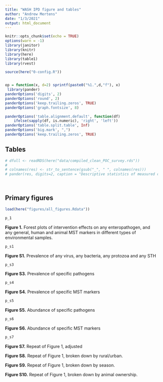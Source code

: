 ```yaml
---
title: "WASH IPD figure and tables"
author: "Andrew Mertens"
date: "1/3/2021"
output: html_document
---
```



```r
knitr::opts_chunk$set(echo = TRUE)
options(warn = -1) 
library(janitor)
library(knitr)
library(here)
library(table1)
library(rvest)

source(here("0-config.R"))


op = function(x, d=2) sprintf(paste0("%1.",d,"f"), x) 
 library(pander)
panderOptions('digits', 2)
panderOptions('round', 2)
panderOptions('keep.trailing.zeros', TRUE)
panderOptions('graph.fontsize', 8)

panderOptions('table.alignment.default', function(df)
    ifelse(sapply(df, is.numeric), 'right', 'left'))
panderOptions('table.split.table', Inf)
panderOptions('big.mark', ",")
panderOptions('keep.trailing.zeros', TRUE)

```

## Tables

```r

# dfull <- readRDS(here("data/compiled_clean_POC_survey.rds"))
# 
# colnames(res) <- str_to_sentence(gsub("_", " ", colnames(res)))
# pander(res, digits=2, caption = "Descriptive statistics of measured children by country")

            
```




## Primary figures


```r
load(here("figures/all_figures.Rdata"))

p_1

```

__Figure 1.__ Forest plots of intervention effects on any enteropathogen, and any general,  human and animal MST markers in different types of environmental samples.

```r
p_s1
```

__Figure S1.__ Prevalence of any virus, any bacteria, any protozoa and any STH 


```r
p_s3
```

__Figure S3.__ Prevalence of specific pathogens 


```r
p_s4
```
__Figure S4.__ Prevalence of specific MST markers 


```r
p_s5
```

__Figure S5.__ Abundance of specific pathogens 


```r
p_s6
```

__Figure S6.__ Abundance of specific MST markers 


```r
p_s7
```

__Figure S7.__ Repeat of Figure 1, adjusted  


<!-- # ```{r, echo=F, warning=F, message=F, fig.width = 10, fig.height = 3.5} -->
<!-- # p_s8 -->
<!-- # ``` -->

__Figure S8.__ Repeat of Figure 1, broken down by rural/urban.

__Figure S9.__ Repeat of Figure 1, broken down by season. 

__Figure S10.__ Repeat of Figure 1, broken down by  animal ownership.
